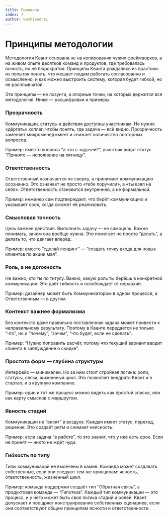 ```yaml
---
title: Принципы
index: 7
author: woshiandrei
---
```


# Принципы методологии

Методология Квант основана не на копировании чужих фреймворков, а на живом опыте
десятков команд и продуктов, где требовалась ясность, но не бюрократия. Принципы
Кванта рождались из практики: из попыток понять, что мешает людям работать
согласованно и осмысленно, и как можно выстроить систему, которая будет гибкой,
но не расплывчатой.

Эти принципы — не лозунги, а опорные точки, на которых держится вся методология.
Ниже — расшифровки и примеры.

### Прозрачность

Коммуникации, статусы и действия доступны участникам. Не нужно «дёргать» коллег,
чтобы понять, где задача — всё видно. Прозрачность заменяет микроменеджмент и
снижает количество повторных вопросов.

Пример: вместо вопроса “а что с задачей?”, участник видит статус “Принято —
исполнение на пятницу”.

### Ответственность

Ответственный назначается не сверху, а принимает коммуникацию осознанно. Это
означает не просто «тебе поручили», а «ты взял на себя». Ответственность
становится внутренней, а не формальной.

Пример: инженер сам подтверждает, что берёт коммуникацию и указывает срок, когда
сможет её реализовать.

### Смысловая точность

Цель важнее действия. Выполнить задачу — не самоцель. Важно понимать, зачем она
вообще нужна. Это помогает не просто “делать”, а делать то, что двигает вперёд.

Пример: вместо “сделай лендинг” — “создать точку входа для новых клиентов по
акции мая”.

### Роль, а не должность

Не важно, кто ты по титулу. Важно, какую роль ты берёшь в конкретной
коммуникации. Это даёт гибкость и освобождает от иерархий.

Пример: дизайнер может быть Коммуникатором в одном процессе, а Ответственным — в
другом.

### Контекст важнее формализма

Без контекста даже правильно поставленная задача может привести к неправильному
результату. Поэтому в Кванте передаётся не только “что”, но и “почему”, “зачем”,
“что будет, если не сделать”.

Пример: “Нужно поправить расчёт, потому что текущий вариант вводит клиента в
заблуждение о скидке”.

### Простота форм — глубина структуры

Интерфейс — минимален. Но за ним стоит стройная логика: роли, статусы, связи,
жизненный цикл. Это позволяет внедрять Квант и в стартап, и в крупную компанию.

Пример: один и тот же процесс можно видеть как простой список, или как карту
смыслов с маршрутом.

### Явность стадий

Коммуникации не “висят” в воздухе. Каждая имеет статус, переход, решение. Это
создаёт ритм и снимает неясность.

Пример: если задача “в работе”, то это значит, что у неё есть срок. Если не
принят — никто не ждёт чуда.

### Гибкость по типу

Типы коммуникаций не высечены в камне. Команда может создавать собственные, если
они следуют тем же принципам: ясность, ответственность, жизненный цикл.

Пример: команда поддержки создаёт тип “Обратная связь”, а продуктовая команда —
“Гипотеза”. Каждый тип коммуникации — это процесс, и у него может быть своя
логика стадий и ролей. Квант допускает и поощряет конструирование собственных
сценариев, если они соответствуют общим принципам ясности и ответственности.
